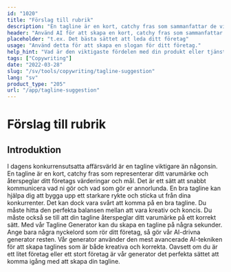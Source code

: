 ```yaml
---
id: "1020"
title: "Förslag till rubrik"
description: "En tagline är en kort, catchy fras som sammanfattar de viktigaste fördelarna med en produkt eller tjänst. Den används ofta i reklam och marknadsföring och bör kunna fånga företagets essens med några få ord."
header: "Använd AI för att skapa en kort, catchy fras som sammanfattar den viktigaste fördelen med din produkt eller tjänst."
placeholder: "t.ex. Det bästa sättet att leda ditt företag"
usage: "Använd detta för att skapa en slogan för ditt företag."
help_hint: "Vad är den viktigaste fördelen med din produkt eller tjänst? Skriv ner det så förvandlar vi det till en Tagline."
tags: ["Copywriting"]
date: "2022-03-28"
slug: "/sv/tools/copywriting/tagline-suggestion"
lang: "sv"
product_type: "205"
url: "/app/tagline-suggestion"
---
```


# Förslag till rubrik

## Introduktion

I dagens konkurrensutsatta affärsvärld är en tagline viktigare än någonsin. En tagline är en kort, catchy fras som representerar ditt varumärke och återspeglar ditt företags värderingar och mål. Det är ett sätt att snabbt kommunicera vad ni gör och vad som gör er annorlunda. En bra tagline kan hjälpa dig att bygga upp ett starkare rykte och sticka ut från dina konkurrenter. Det kan dock vara svårt att komma på en bra tagline. Du måste hitta den perfekta balansen mellan att vara kreativ och koncis. Du måste också se till att din tagline återspeglar ditt varumärke på ett korrekt sätt. Med vår Tagline Generator kan du skapa en tagline på några sekunder. Ange bara några nyckelord som rör ditt företag, så gör vår AI-drivna generator resten. Vår generator använder den mest avancerade AI-tekniken för att skapa taglines som är både kreativa och korrekta. Oavsett om du är ett litet företag eller ett stort företag är vår generator det perfekta sättet att komma igång med att skapa din tagline.
